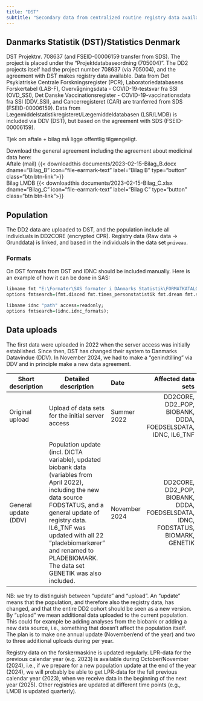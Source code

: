 ```yaml
---
title: "DST"
subtitle: "Secondary data from centralized routine registry data available on remote research server"
---
```


## Danmarks Statistik (DST)/Statistics Denmark

DST Projektnr. 708637 (and FSEID-00006159 transfer from SDS). The project is placed under the "Projektdatabaseordning (705004)". The DD2 projects itself had the project number 708637 (via 705004), and the agreement with DST makes registry data available. Data from Det Psykiatriske Centrale Forskningsregister (PCR), Laboratoriedatabasens Forskertabel (LAB-F), Overvågningsdata - COVID-19-testsvar fra SSI (OVD_SSI), Det Danske Vaccinationsregister - COVID-19-vaccinationsdata fra SSI (DDV_SSI), and Cancerregisteret (CAR) are tranferred from SDS (FSEID-00006159). Data from Lægemiddelstatistikregisteret/Lægemiddeldatabasen (LSR/LMDB) is included via DDV (DST), but based on the agreement with SDS (FSEID-00006159).

::: callout-important
Tjek om aftale + bilag må ligge offentlig tilgængeligt.
:::

Download the general agreement including the agreement about medicinal data here:\
Aftale (mail) {{< downloadthis documents/2023-02-15-Bilag_B.docx dname="Bilag_B" icon="file-earmark-text" label="Bilag B" type="button" class="btn btn-link">}}\
Bilag LMDB {{< downloadthis documents/2023-02-15-Bilag_C.xlsx dname="Bilag_C" icon="file-earmark-text" label="Bilag C" type="button" class="btn btn-link">}}

## Population

The DD2 data are uploaded to DST, and the population include all individuals in DD2CORE (encrypted CPR). Registry data (Raw data \-> Grunddata) is linked, and based in the individuals in the data set `pniveau`. 

### Formats

On DST formats from DST and IDNC should be included manually. Here is an example of how it can be done in SAS:

```r
libname fmt "E:\Formater\SAS formater i DAnmarks Statistik\FORMATKATALOG" access=readonly;
options fmtsearch=(fmt.disced fmt.times_personstatistik fmt.dream fmt.statistikbank);

libname idnc "path" access=readonly;
options fmtsearch=(idnc.idnc_formats);
```


## Data uploads

The first data were uploaded in 2022 when the server access was initially established. Since then, DST has changed their system to Danmarks Datavindue (DDV). In November 2024, we had to make a "genindtilling" via DDV and in principle make a new data agreement.

| Short description | Detailed description | Date | Affected data sets |
|----------------|-----------------------|:---------------|-----------------:|
| Original upload | Upload of data sets for the initial server access | Summer 2022 | DD2CORE, DD2_POP, BIOBANK, DDDA, FOEDSELSDATA, IDNC, IL6_TNF |
| General update (DDV) | Population update (incl. DICTA variable), updated biobank data (variables from April 2022), including the new data source FODSTATUS, and a general update of registry data. IL6_TNF was updated with all 22 "pladebiomarkører" and renamed to PLADEBIOMARK. The data set GENETIK was also included. | November 2024 | DD2CORE, DD2_POP, BIOBANK, DDDA, FOEDSELSDATA, IDNC, FODSTATUS, BIOMARK, GENETIK |

NB: we try to distinguish between "update" and "upload". An "update" means that the population, and therefore also the registry data, has changed, and that the entire DD2 cohort should be seen as a new version. By "upload" we mean additional data uploaded to the current population. This could for example be adding analyses from the biobank or adding a new data source, i.e., something that doesn't affect the population itself. The plan is to make one annual update (November/end of the year) and two to three additional uploads during per year.

Registry data on the forskermaskine is updated regularly. LPR-data for the previous calendar year (e.g. 2023) is available during October/November (2024), i.e., if we prepare for a new population update at the end of the year (2024), we will probably be able to get LPR-data for the full previous calendar year (2023), when we receive data in the beginning of the next year (2025). 
Other registries are updated at different time points (e.g., LMDB is updated quarterly). 
